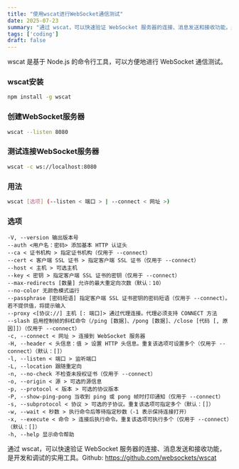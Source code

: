```yaml
---
title: "使用wscat进行WebSocket通信测试"
date: 2025-07-23
summary: "通过 wscat，可以快速验证 WebSocket 服务器的连接、消息发送和接收功能，是开发和调试的实用工具。"
tags: ['coding']
draft: false
---
```


wscat 是基于 Node.js 的命令行工具，可以方便地进行 WebSocket 通信测试。

### wscat安装

```bash
npm install -g wscat
```

### 创建WebSocket服务器

```bash
wscat --listen 8080
```

### 测试连接WebSocket服务器

```bash
wscat -c ws://localhost:8080
```

### 用法

```bash
wscat [选项] (--listen < 端口 > | --connect < 网址 >)
```

### 选项

```text
-V, --version 输出版本号
--auth <用户名：密码> 添加基本 HTTP 认证头
--ca < 证书机构 > 指定证书机构（仅用于 --connect）
--cert < 客户端 SSL 证书 > 指定客户端 SSL 证书（仅用于 --connect）
--host < 主机 > 可选主机
--key < 密钥 > 指定客户端 SSL 证书的密钥（仅用于 --connect）
--max-redirects [数量] 允许的最大重定向次数（默认：10）
--no-color 无颜色模式运行
--passphrase [密码短语] 指定客户端 SSL 证书密钥的密码短语（仅用于 --connect）。若不提供值，将提示输入
--proxy <[协议://] 主机 [: 端口]> 通过代理连接。代理必须支持 CONNECT 方法
--slash 启用控制帧的斜杠命令（/ping [数据]、/pong [数据]、/close [代码 [, 原因]]）（仅用于 --connect）
-c, --connect < 网址 > 连接到 WebSocket 服务器
-H, --header < 头信息：值 > 设置 HTTP 头信息。重复该选项可设置多个（仅用于 --connect）（默认：[]）
-l, --listen < 端口 > 监听端口
-L, --location 跟随重定向
-n, --no-check 不检查未授权证书（仅用于 --connect）
-o, --origin < 源 > 可选的源信息
-p, --protocol < 版本 > 可选的协议版本
-P, --show-ping-pong 当收到 ping 或 pong 帧时打印通知（仅用于 --connect）
-s, --subprotocol < 协议 > 可选的子协议。重复该选项可指定多个（默认：[]）
-w, --wait < 秒数 > 执行命令后等待指定秒数（-1 表示保持连接打开）
-x, --execute < 命令 > 连接后执行命令。重复该选项可执行多个（仅用于 --connect）（默认：[]）
-h, --help 显示命令帮助
```

通过 wscat，可以快速验证 WebSocket 服务器的连接、消息发送和接收功能，是开发和调试的实用工具。Github: https://github.com/websockets/wscat